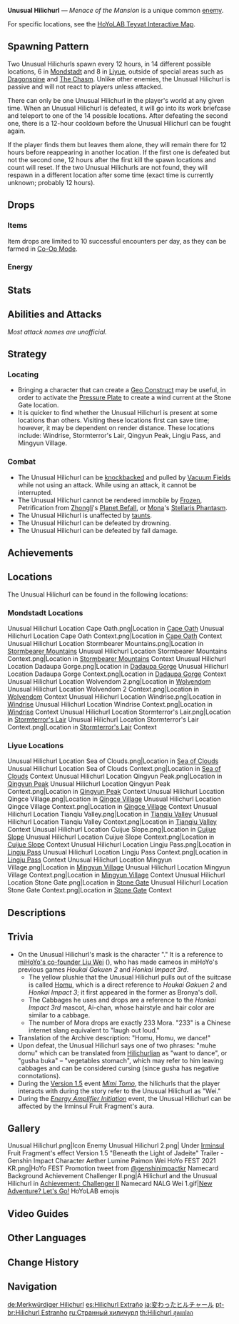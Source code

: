 {{Enemy Infobox
|type     = Common Enemies
|image    = Enemy Unusual Hilichurl.png
|weakpoint = yes
|family   = Hilichurls
|title    = Menace of the Mansion
}}
'''Unusual Hilichurl''' &mdash; ''Menace of the Mansion'' is a unique common [[enemy]].

For specific locations, see the [https://act.hoyolab.com/ys/app/interactive-map/index.html#/map/ HoYoLAB Teyvat Interactive Map].

==Spawning Pattern==
Two Unusual Hilichurls spawn every 12 hours, in 14 different possible locations, 6 in [[Mondstadt]] and 8 in [[Liyue]], outside of special areas such as [[Dragonspine]] and [[The Chasm]]. Unlike other enemies, the Unusual Hilichurl is passive and will not react to players unless attacked.

There can only be one Unusual Hilichurl in the player's world at any given time. When an Unusual Hilichurl is defeated, it will go into its work briefcase and teleport to one of the 14 possible locations. After defeating the second one, there is a 12-hour cooldown before the Unusual Hilichurl can be fought again.

If the player finds them but leaves them alone, they will remain there for 12 hours before reappearing in another location. If the first one is defeated but not the second one, 12 hours after the first kill the spawn locations and count will reset. If the two Unusual Hilichurls are not found, they will respawn in a different location after some time (exact time is currently unknown; probably 12 hours).

==Drops==
===Items===
Item drops are limited to 10 successful encounters per day, as they can be farmed in [[Co-Op Mode]].
{{Drops|Unusual Hilichurl}}

===Energy===
{{Energy Drops
|hp1   = 60
|p1    = 1
|hp2   = 0
|p2    = 1
}}

==Stats==
{{Enemy Stats
|hp_ratio  = 1.6
|hp_type   = 1
|atk_ratio = 3.6
}}

==Abilities and Attacks==
''Most attack names are unofficial.''
{{Enemy Attacks
|name_1 = Briefcase Smack
|desc_1 = When in melee range, smacks the player with its briefcase, dealing '''75% ATK''' as {{Color|Black|Physical DMG}} and knocking the player back.

|name_2 = Rapid Throw
|desc_2 = Throws 3 projectiles in the form of Primogems and Cabbages at the player, dealing '''50% ATK''' as {{Color|Black|Physical DMG}}.

|name_3 = Doll Toss
|desc_3 = When out of melee range, digs a Homu doll out of its briefcase to throw it at the player, dealing '''100% ATK''' as {{Color|Black|AoE Physical DMG}}.

|name_4 = Summon Help
|desc_4 = During the [[Mimi Tomo]] event, it could call its comrades to assist it in battle, which included the following enemies:
*The Unusual Hilichurl's comrades would automatically fall once the Unusual Hilichurl is defeated.
{{Card|Hilichurl|show_caption=1|type=Enemy}}{{Card|Mitachurl|show_caption=1|type=Enemy}}{{Card|Anemo Samachurl|show_caption=1|type=Enemy}}{{Card|Dendro Samachurl|show_caption=1|type=Enemy}}{{Card|Hydro Samachurl|show_caption=1|type=Enemy}}{{Card|Stonehide Lawachurl|show_caption=1|type=Enemy}}
}}

==Strategy==
===Locating===
*Bringing a character that can create a [[Geo Construct]] may be useful, in order to activate the [[Pressure Plate]] to create a wind current at the Stone Gate location.
*It is quicker to find whether the Unusual Hilichurl is present at some locations than others. Visiting these locations first can save time; however, it may be dependent on render distance. These locations include: Windrise, Stormterror's Lair, Qingyun Peak, Lingju Pass, and Mingyun Village.

===Combat===
*The Unusual Hilichurl can be [[knockback]]ed and pulled by [[Vacuum Field]]s while not using an attack. While using an attack, it cannot be interrupted.
*The Unusual Hilichurl cannot be rendered immobile by [[Frozen]], Petrification from [[Zhongli]]'s [[Planet Befall]], or [[Mona]]'s [[Stellaris Phantasm]].
*The Unusual Hilichurl is unaffected by [[Aggravation#Taunting Talents|taunts]].
*The Unusual Hilichurl can be defeated by drowning.
*The Unusual Hilichurl can be defeated by fall damage.

==Achievements==
{{Achievement Topic Table|topic=Unusual Hilichurl}}

==Locations==
The Unusual Hilichurl can be found in the following locations:
===Mondstadt Locations===
<gallery>
Unusual Hilichurl Location Cape Oath.png|Location in [[Cape Oath]]
Unusual Hilichurl Location Cape Oath Context.png|Location in [[Cape Oath]] Context
Unusual Hilichurl Location Stormbearer Mountains.png|Location in [[Stormbearer Mountains]]
Unusual Hilichurl Location Stormbearer Mountains Context.png|Location in [[Stormbearer Mountains]] Context
Unusual Hilichurl Location Dadaupa Gorge.png|Location in [[Dadaupa Gorge]]
Unusual Hilichurl Location Dadaupa Gorge Context.png|Location in [[Dadaupa Gorge]] Context
Unusual Hilichurl Location Wolvendom 2.png|Location in [[Wolvendom]]
Unusual Hilichurl Location Wolvendom 2 Context.png|Location in [[Wolvendom]] Context
Unusual Hilichurl Location Windrise.png|Location in [[Windrise]]
Unusual Hilichurl Location Windrise Context.png|Location in [[Windrise]] Context
Unusual Hilichurl Location Stormterror's Lair.png|Location in [[Stormterror's Lair]]
Unusual Hilichurl Location Stormterror's Lair Context.png|Location in [[Stormterror's Lair]] Context
</gallery>

===Liyue Locations===
<gallery>
Unusual Hilichurl Location Sea of Clouds.png|Location in [[Sea of Clouds]]
Unusual Hilichurl Location Sea of Clouds Context.png|Location in [[Sea of Clouds]] Context
Unusual Hilichurl Location Qingyun Peak.png|Location in [[Qingyun Peak]]
Unusual Hilichurl Location Qingyun Peak Context.png|Location in [[Qingyun Peak]] Context
Unusual Hilichurl Location Qingce Village.png|Location in [[Qingce Village]]
Unusual Hilichurl Location Qingce Village Context.png|Location in [[Qingce Village]] Context
Unusual Hilichurl Location Tianqiu Valley.png|Location in [[Tianqiu Valley]]
Unusual Hilichurl Location Tianqiu Valley Context.png|Location in [[Tianqiu Valley]] Context
Unusual Hilichurl Location Cuijue Slope.png|Location in [[Cuijue Slope]]
Unusual Hilichurl Location Cuijue Slope Context.png|Location in [[Cuijue Slope]] Context
Unusual Hilichurl Location Lingju Pass.png|Location in [[Lingju Pass]]
Unusual Hilichurl Location Lingju Pass Context.png|Location in [[Lingju Pass]] Context
Unusual Hilichurl Location Mingyun Village.png|Location in [[Mingyun Village]]
Unusual Hilichurl Location Mingyun Village Context.png|Location in [[Mingyun Village]] Context
Unusual Hilichurl Location Stone Gate.png|Location in [[Stone Gate]]
Unusual Hilichurl Location Stone Gate Context.png|Location in [[Stone Gate]] Context
</gallery>

==Descriptions==
{{Description|"Homu, homu, mimi domu!"|[[Archive]]}}

==Trivia==
* On the Unusual Hilichurl's mask is the character "{{Lang|zh=伟|mini=1}}." It is a reference to [[MiHoYo#Wei "Forrest" Liu|miHoYo's co-founder Liu Wei]] ({{Lang|zh=刘伟|mini=1}}), who has made cameos in miHoYo's previous games ''Houkai Gakuen 2'' and ''Honkai Impact 3rd''.
** The yellow plushie that the Unusual Hilichurl pulls out of the suitcase is called [https://houkai2nd.miraheze.org/wiki/Homu Homu], which is a direct reference to ''Houkai Gakuen 2'' and ''Honkai Impact 3''; it first appeared in the former as Bronya's doll.
** The Cabbages he uses and drops are a reference to the ''Honkai Impact 3rd'' mascot, Ai-chan, whose hairstyle and hair color are similar to a cabbage.
** The number of Mora drops are exactly 233 Mora. "233" is a Chinese internet slang equivalent to "laugh out loud."
* Translation of the Archive description: "Homu, Homu, we dance!"
* Upon defeat, the Unusual Hilichurl says one of two phrases: "muhe domu" which can be translated from [[Hilichurlian]] as "want to dance", or "gusha buka" – "vegetables stomach", which may refer to him leaving cabbages and can be considered cursing (since gusha has negative connotations).
* During the [[Version 1.5]] event ''[[Mimi Tomo]]'', the hilichurls that the player interacts with during the story refer to the Unusual Hilichurl as "Wei."
* During the ''[[Energy Amplifier Initiation]]'' event, the Unusual Hilichurl can be affected by the Irminsul Fruit Fragment's aura.

==Gallery==
<gallery>
Unusual Hilichurl.png|Icon
Enemy Unusual Hilichurl 2.png| Under [[Irminsul]] Fruit Fragment's effect
Version 1.5 "Beneath the Light of Jadeite" Trailer - Genshin Impact
Character Aether Lumine Paimon Wei HoYo FEST 2021 KR.png|HoYo FEST Promotion tweet from [https://twitter.com/genshinimpactkr/status/1441251252285804549 @genshinimpactkr]<!--2021-09-24-->
Namecard Background Achievement Challenger II.png|A Hilichurl and the Unusual Hilichurl in [[Achievement: Challenger II]] Namecard
NALG Wei 1.gif|[[New Adventure? Let's Go!]] HoYoLAB emojis
</gallery>

==Video Guides==
{{EVT
|video1   = https://youtu.be/QoU7TQIiaX8
|caption1 = Unusual Hilichurl: All Locations & Quick Route
}}

==Other Languages==
{{Other Languages
|en      = Unusual Hilichurl
|zhs     = 奇怪的丘丘人
|zhs_rm  = Qíguài de qiūqiū rén
|zht     = 奇怪的丘丘人
|zht_rm  = Qíguài de qiūqiū rén
|zh_tl   = Strange Hilichurl
|ja      = {{Rubi|変|か}}わった{{Rubi|ヒリチャール|丘々人}}
|ja_rm   = Kawatta Hirichaaru
|ja_tl   = Strange Hilichurl
|ko      = {{tt|이상|異常}}한 츄츄{{tt|족|族}}
|ko_rm   = Isanghan Chyuchyu-jok
|ko_tl   = Strange Hilichurl
|es      = Hilichurl Extraño
|es_tl   = Strange Hilichurl
|fr      = Brutocollinus étrange
|fr_tl   = Strange Hilichurl
|ru      = Странный хиличурл
|ru_tl   = Strange Hilichurl
|th      = Hilichurl สุดแปลก
|th_rm   = Hilichurl sut plaek
|th_tl   = Very Unusual Hilichurl
|vi      = Hilichurl kỳ lạ
|vi_tl   = Strange Hilichurl
|de      = Merkwürdiger Hilichurl
|de_tl   = Strange Hilichurl
|id      = Unusual Hilichurl
|pt      = Hilichurl Estranho
|pt_tl   = Strange Hilichurl
|tr      = Tuhaf Dağ Yabanisi
|tr_tl   = 
|it      = Hilichurl inusuale
|it_tl   = 
}}

==Change History==
{{Change History|1.1}}

==Navigation==
{{Enemy Navbox|type=Common}}

[[de:Merkwürdiger Hilichurl]]
[[es:Hilichurl Extraño]]
[[ja:変わったヒルチャール]]
[[pt-br:Hilichurl Estranho]]
[[ru:Странный хиличурл]]
[[th:Hilichurl สุดแปลก]]